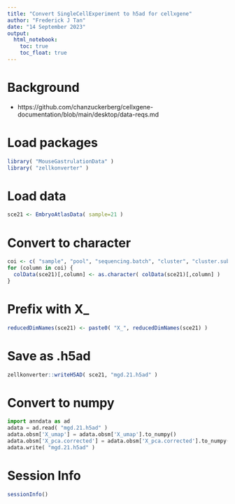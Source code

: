 ```yaml
---
title: "Convert SingleCellExperiment to h5ad for cellxgene"
author: "Frederick J Tan"
date: "14 September 2023"
output: 
  html_notebook:
    toc: true
    toc_float: true
---
```


# Background

- https://github.com/chanzuckerberg/cellxgene-documentation/blob/main/desktop/data-reqs.md

# Load packages

```r
library( "MouseGastrulationData" )
library( "zellkonverter" )
```

# Load data

```r
sce21 <- EmbryoAtlasData( sample=21 )
```

# Convert to character

```r
coi <- c( "sample", "pool", "sequencing.batch", "cluster", "cluster.sub", "cluster.stage", "cluster.theiler" )
for (column in coi) {
  colData(sce21)[,column] <- as.character( colData(sce21)[,column] )
}
```

# Prefix with X_

```r
reducedDimNames(sce21) <- paste0( "X_", reducedDimNames(sce21) )
```

# Save as .h5ad

```r
zellkonverter::writeH5AD( sce21, "mgd.21.h5ad" )
```

# Convert to numpy

```python
import anndata as ad
adata = ad.read( "mgd.21.h5ad" )
adata.obsm['X_umap'] = adata.obsm['X_umap'].to_numpy()
adata.obsm['X_pca.corrected'] = adata.obsm['X_pca.corrected'].to_numpy()
adata.write( "mgd.21.h5ad" )
```

# Session Info

```r
sessionInfo()
```

